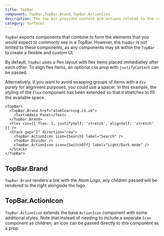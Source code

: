 ```yaml
---
title: TopBar
component: TopBar,TopBar.Brand,TopBar.ActionIcon
description: The top bar provides content and actions related to the current screen. It is used for branding, screen titles, navigation, and actions.
category: Surfaces
---
```


`TopBar` exports components that combine to form the elements that you would expect to commonly see in a TopBar. However, the `TopBar` is not limited to these components, as any components may sit within the `TopBar` to create a flexible and custom UI.

By default, `TopBar` uses a flex layout with flex items placed immediatley after each other. To align flex items, an optional css prop with `justifyContent` can be passed.

Alternatively, if you want to avoid wrapping groups of items with a `div` purely for alignment purposes, you could use a spacer. In this example, the styling of the `Flex` component has been extended so that it stretches to fill the available space.

```tsx preview
<TopBar>
  <TopBar.Brand href="atomlearning.co.uk">
    <Text>Admin Panel</Text>
  </TopBar.Brand>
  <Flex css={{ flex: 1, justifySelf: 'stretch', alignSelf: 'stretch' }} />
  <Stack gap="2" direction="row">
    <TopBar.ActionIcon icon={Search} label="Search" />
    <TopBar.Divider />
    <TopBar.ActionIcon icon={SwitchOff} label="Light/Dark mode" />
  </Stack>
</TopBar>
```

## TopBar.Brand

`TopBar.Brand` renders a link with the Atom Logo, any children passed will be rendered to the right alongside the logo.

## TopBar.ActionIcon

`TopBar.ActionIcon` extends the base `ActionIcon` component with some additional styles.
Note that instead of needing to include a seperate `Icon` component as children, an icon can be passed directly to this component as a prop.
